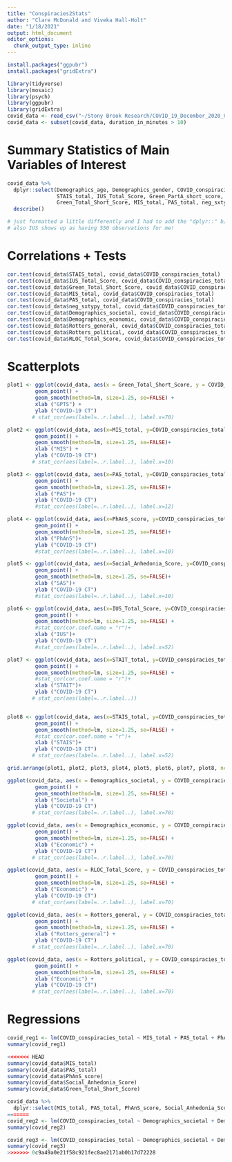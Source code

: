 ```yaml
---
title: "Conspiracies2Stats"
author: "Clare McDonald and Viveka Hall-Holt"
date: "1/18/2021"
output: html_document
editor_options: 
  chunk_output_type: inline
---
```


```r
install.packages("ggpubr")
install.packages("gridExtra")
```


```r
library(tidyverse)
library(mosaic)
library(psych)
library(ggpubr)
library(gridExtra)
covid_data <- read_csv("~/Stony Brook Research/COVID_19_December_2020_Cleaned_Data.csv")
covid_data <- subset(covid_data, duration_in_minutes > 10)
```

# Summary Statistics of Main Variables of Interest
```r
covid_data %>% 
  dplyr::select(Demographics_age, Demographics_gender, COVID_conspiracies_total, 
                STAIS_total, IUS_Total_Score, Green_PartA_short_score, Green_PartB_short_score, 
                Green_Total_Short_Score, MIS_total, PAS_total, neg_sxtypy_total) %>%
  describe()

# just formatted a little differently and I had to add the "dplyr::" b/c it wasn't working for me lol
# also IUS shows up as having 550 observations for me! 
```

# Correlations + Tests
```r
cor.test(covid_data$STAIS_total, covid_data$COVID_conspiracies_total)
cor.test(covid_data$IUS_Total_Score, covid_data$COVID_conspiracies_total)
cor.test(covid_data$Green_Total_Short_Score, covid_data$COVID_conspiracies_total)
cor.test(covid_data$MIS_total, covid_data$COVID_conspiracies_total)
cor.test(covid_data$PAS_total, covid_data$COVID_conspiracies_total)
cor.test(covid_data$neg_sxtypy_total, covid_data$COVID_conspiracies_total)
cor.test(covid_data$Demographics_societal, covid_data$COVID_conspiracies_total)
cor.test(covid_data$Demographics_economic, covid_data$COVID_conspiracies_total)
cor.test(covid_data$Rotters_general, covid_data$COVID_conspiracies_total)
cor.test(covid_data$Rotters_political, covid_data$COVID_conspiracies_total)
cor.test(covid_data$RLOC_Total_Score, covid_data$COVID_conspiracies_total)
```

# Scatterplots
```r
plot1 <- ggplot(covid_data, aes(x = Green_Total_Short_Score, y = COVID_conspiracies_total)) + 
         geom_point() +
         geom_smooth(method=lm, size=1.25, se=FALSE) +
         xlab ("GPTS") +
         ylab ("COVID-19 CT")
        # stat_cor(aes(label=..r.label..), label.x=70)

plot2 <- ggplot(covid_data, aes(x=MIS_total, y=COVID_conspiracies_total)) + 
         geom_point() +
         geom_smooth(method=lm, size=1.25, se=FALSE)+
         xlab ("MIS") +
         ylab ("COVID-19 CT")
        # stat_cor(aes(label=..r.label..), label.x=10)

plot3 <- ggplot(covid_data, aes(x=PAS_total, y=COVID_conspiracies_total)) + 
         geom_point() +
         geom_smooth(method=lm, size=1.25, se=FALSE)+
         xlab ("PAS")+
         ylab ("COVID-19 CT")
         #stat_cor(aes(label=..r.label..), label.x=12)

plot4 <- ggplot(covid_data, aes(x=PhAnS_score, y=COVID_conspiracies_total)) + 
         geom_point() +
         geom_smooth(method=lm, size=1.25, se=FALSE)+
         xlab ("PhAnS")+
         ylab ("COVID-19 CT")
         #stat_cor(aes(label=..r.label..), label.x=10)

plot5 <- ggplot(covid_data, aes(x=Social_Anhedonia_Score, y=COVID_conspiracies_total)) + 
         geom_point() +
         geom_smooth(method=lm, size=1.25, se=FALSE)+
         xlab ("SAS")+
         ylab ("COVID-19 CT")
         #stat_cor(aes(label=..r.label..), label.x=10)

plot6 <- ggplot(covid_data, aes(x=IUS_Total_Score, y=COVID_conspiracies_total)) + 
         geom_point() +
         geom_smooth(method=lm, size=1.25, se=FALSE) +
         #stat_cor(cor.coef.name = "r")+
         xlab ("IUS")+
         ylab ("COVID-19 CT")
         #stat_cor(aes(label=..r.label..), label.x=52)

plot7 <- ggplot(covid_data, aes(x=STAIT_total, y=COVID_conspiracies_total)) + 
         geom_point() +
         geom_smooth(method=lm, size=1.25, se=FALSE) +
         #stat_cor(cor.coef.name = "r")+
         xlab ("STAIT")+
         ylab ("COVID-19 CT")
        # stat_cor(aes(label=..r.label..))


plot8 <- ggplot(covid_data, aes(x=STAIS_total, y=COVID_conspiracies_total)) + 
         geom_point() +
         geom_smooth(method=lm, size=1.25, se=FALSE) +
         #stat_cor(cor.coef.name = "r")+
         xlab ("STAIS")+
         ylab ("COVID-19 CT")
        # stat_cor(aes(label=..r.label..), label.x=52)

grid.arrange(plot1, plot2, plot3, plot4, plot5, plot6, plot7, plot8, ncol=4)

ggplot(covid_data, aes(x = Demographics_societal, y = COVID_conspiracies_total)) + 
         geom_point() +
         geom_smooth(method=lm, size=1.25, se=FALSE) +
         xlab ("Societal") +
         ylab ("COVID-19 CT")
        # stat_cor(aes(label=..r.label..), label.x=70)

ggplot(covid_data, aes(x = Demographics_economic, y = COVID_conspiracies_total)) + 
         geom_point() +
         geom_smooth(method=lm, size=1.25, se=FALSE) +
         xlab ("Economic") +
         ylab ("COVID-19 CT")
        # stat_cor(aes(label=..r.label..), label.x=70)

ggplot(covid_data, aes(x = RLOC_Total_Score, y = COVID_conspiracies_total)) + 
         geom_point() +
         geom_smooth(method=lm, size=1.25, se=FALSE) +
         xlab ("Economic") +
         ylab ("COVID-19 CT")
        # stat_cor(aes(label=..r.label..), label.x=70)

ggplot(covid_data, aes(x = Rotters_general, y = COVID_conspiracies_total)) + 
         geom_point() +
         geom_smooth(method=lm, size=1.25, se=FALSE) +
         xlab ("Rotters_general") +
         ylab ("COVID-19 CT")
        # stat_cor(aes(label=..r.label..), label.x=70)

ggplot(covid_data, aes(x = Rotters_political, y = COVID_conspiracies_total)) + 
         geom_point() +
         geom_smooth(method=lm, size=1.25, se=FALSE) +
         xlab ("Economic") +
         ylab ("COVID-19 CT")
        # stat_cor(aes(label=..r.label..), label.x=70)
```

# Regressions
```r
covid_reg1 <- lm(COVID_conspiracies_total ~ MIS_total + PAS_total + PhAnS_score + Social_Anhedonia_Score + Green_Total_Short_Score, data = covid_data)
summary(covid_reg1)

<<<<<<< HEAD
summary(covid_data$MIS_total)
summary(covid_data$PAS_total)
summary(covid_data$PhAnS_score)
summary(covid_data$Social_Anhedonia_Score)
summary(covid_data$Green_Total_Short_Score)

covid_data %>%
  dplyr::select(MIS_total, PAS_total, PhAnS_score, Social_Anhedonia_Score, Green_Total_Short_Score)
=======
covid_reg2 <- lm(COVID_conspiracies_total ~ Demographics_societal + Demographics_economic, data = covid_data)
summary(covid_reg2)

covid_reg3 <- lm(COVID_conspiracies_total ~ Demographics_societal + Demographics_economic + MIS_total + PAS_total + PhAnS_score + Social_Anhedonia_Score + Green_Total_Short_Score, data = covid_data)
summary(covid_reg3)
>>>>>>> 0c9a49a0e21f58c921fec8ae2171ab0b17d72228
```

